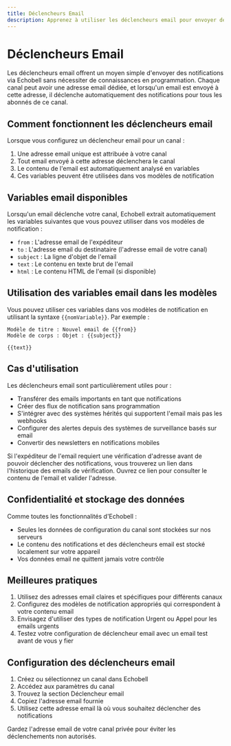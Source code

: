 ```yaml
---
title: Déclencheurs Email
description: Apprenez à utiliser les déclencheurs email pour envoyer des notifications dans Echobell
---
```


# Déclencheurs Email

Les déclencheurs email offrent un moyen simple d'envoyer des notifications via Echobell sans nécessiter de connaissances en programmation. Chaque canal peut avoir une adresse email dédiée, et lorsqu'un email est envoyé à cette adresse, il déclenche automatiquement des notifications pour tous les abonnés de ce canal.

## Comment fonctionnent les déclencheurs email

Lorsque vous configurez un déclencheur email pour un canal :

1. Une adresse email unique est attribuée à votre canal
2. Tout email envoyé à cette adresse déclenchera le canal
3. Le contenu de l'email est automatiquement analysé en variables
4. Ces variables peuvent être utilisées dans vos modèles de notification

## Variables email disponibles

Lorsqu'un email déclenche votre canal, Echobell extrait automatiquement les variables suivantes que vous pouvez utiliser dans vos modèles de notification :

- `from` : L'adresse email de l'expéditeur
- `to` : L'adresse email du destinataire (l'adresse email de votre canal)
- `subject` : La ligne d'objet de l'email
- `text` : Le contenu en texte brut de l'email
- `html` : Le contenu HTML de l'email (si disponible)

## Utilisation des variables email dans les modèles

Vous pouvez utiliser ces variables dans vos modèles de notification en utilisant la syntaxe `{{nomVariable}}`. Par exemple :

```
Modèle de titre : Nouvel email de {{from}}
Modèle de corps : Objet : {{subject}}

{{text}}
```

## Cas d'utilisation

Les déclencheurs email sont particulièrement utiles pour :

- Transférer des emails importants en tant que notifications
- Créer des flux de notification sans programmation
- S'intégrer avec des systèmes hérités qui supportent l'email mais pas les webhooks
- Configurer des alertes depuis des systèmes de surveillance basés sur email
- Convertir des newsletters en notifications mobiles

<Callout type="info">
  Si l'expéditeur de l'email requiert une vérification d'adresse avant de
  pouvoir déclencher des notifications, vous trouverez un lien dans l'historique
  des emails de vérification. Ouvrez ce lien pour consulter le contenu de
  l'email et valider l'adresse.
</Callout>

## Confidentialité et stockage des données

Comme toutes les fonctionnalités d'Echobell :

- Seules les données de configuration du canal sont stockées sur nos serveurs
- Le contenu des notifications et des déclencheurs email est stocké localement sur votre appareil
- Vos données email ne quittent jamais votre contrôle

## Meilleures pratiques

1. Utilisez des adresses email claires et spécifiques pour différents canaux
2. Configurez des modèles de notification appropriés qui correspondent à votre contenu email
3. Envisagez d'utiliser des types de notification Urgent ou Appel pour les emails urgents
4. Testez votre configuration de déclencheur email avec un email test avant de vous y fier

## Configuration des déclencheurs email

1. Créez ou sélectionnez un canal dans Echobell
2. Accédez aux paramètres du canal
3. Trouvez la section Déclencheur email
4. Copiez l'adresse email fournie
5. Utilisez cette adresse email là où vous souhaitez déclencher des notifications

<Callout type="warn">
  Gardez l'adresse email de votre canal privée pour éviter les déclenchements
  non autorisés.
</Callout>
